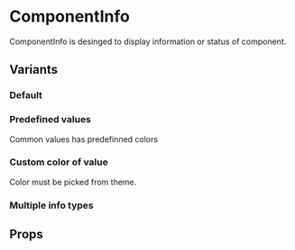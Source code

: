 
# ComponentInfo

ComponentInfo is desinged to display information or status of component.

## Variants

### Default

<Preview>
  <ComponentInfo
    infoTypes={[{ label: 'My type', values: ['First value', 'Second value'] }]}
  />
</Preview>

### Predefined values

Common values has predefinned colors

<Preview>
  <ComponentInfo
    infoTypes={[
      {
        label: 'All predefined values',
        values: [
          'ready',
          'wip',
          'deprecated',
          'draft',
          'custom',
          'universal',
          'react',
          'html'
        ]
      }
    ]}
  />
</Preview>

### Custom color of value

Color must be picked from theme.

<Preview>
  <ComponentInfo
    infoTypes={[{ label: 'Custom color', values: ['Viking'] }]}
    typeToColorMap={{ Viking: 'viking' }}
  />
</Preview>

### Multiple info types

<Preview>
  <ComponentInfo
    infoTypes={[
      { label: 'My type', values: ['First value', 'Second value'] },
      {
        label: 'Another type the dust',
        values: ['Another one gone', "I'm gonna get you"]
      }
    ]}
  />
</Preview>

## Props

<ComponentDocs title="<ComponentInfo />" component={ComponentInfo} />
